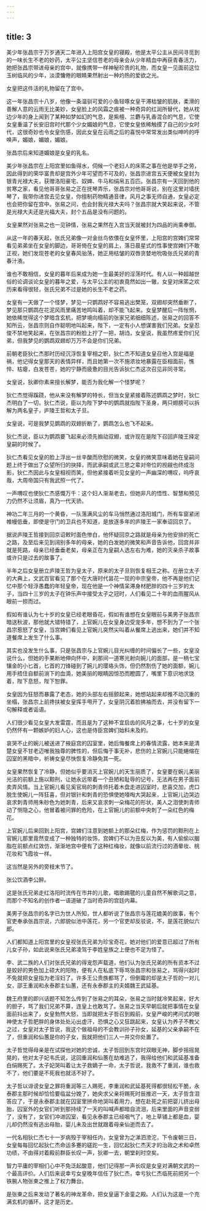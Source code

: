 ```yaml
---
---
---
```

title: 3
---




美少年张昌宗于万岁通天二年进入上阳宫女皇的寝殿，他是太平公主从民间寻觅到的一味长生不老的妙药，太平公主坚信苍老的母亲会从少年精血中再获青春活力，她把张昌宗带进母亲的宫中，就像携带一样神秘珍贵的礼物，而女皇一见面前这位玉树临风的少年，淡漠慵倦的眼睛果然射出一种灼热的爱欲之光。

女皇把这件活的礼物留在了宫中。

这一年张昌宗十八岁，他像一条温驯可爱的小鱼轻啄女皇干滞枯皱的肌肤，柔滑的善解人意的云雨无比美妙，女皇脸上的风霜之痕被一种奇异的红润所替代，她从枕边少年的身上闻到了某种如梦如幻的气息，是紫檀、兰麝与乳香混合的气息，它使女皇重温了长安旧宫时代那个少女媚娘的气息，它使女皇依稀触摸了自己的少女时代，这很奇妙也令女皇伤感，因此女皇在云雨之后的喜悦中常常发出类似呻吟的呼唤声，媚娘，媚娘，媚娘。

张昌宗后来知道媚娘是女皇的乳名。

美少年张昌宗在上阳宫里如鱼得水，伺候一个老妇人的床笫之事在他是举手之劳，因此得到的荣华富贵却是宫外少年可望而不可及的，张昌宗进宫五天便被女皇封为银青光禄大夫，获赠洛阳豪宅、奴婢、牛马和绢帛五百匹。张昌宗有一天回到他的贫寒之家，看见他哥哥张易之正在抚琴弄乐，张昌宗对他哥哥说，别在这里对墙抚琴了，我带你进宫去见女皇，你擅制药物精通音律，风月之事无师自通，女皇必定也会把你留在宫中。张易之问，也会封我光禄大夫吗？张昌宗就大笑起来说，不管是光禄大夫还是光福大夫，封个五品是没有问题的。

女皇果然对张易之也一见钟情，张易之果然在入宫当天就被封为四品的尚乘奉御。

从这一年的春天起，张氏兄弟像一对金丝鸟依偎在女皇怀里，上阳宫的宫婢们常常看见弟弟坐在女皇的脚边，哥哥倚在女皇的肩上，落日晨星式的性事使宫婢们不敢正视，她们发现苍老的女皇春风骀荡，她正用枯皱的双唇贪婪地吮吸张氏兄弟的青春汁液。

谁也不敢相信，女皇的暮年后来成为她一生最美好的淫荡时代。有人以一种超越世俗的论调谈论女皇的暮年之爱，与太平公主的初衷竟然如出一辙，女皇对床笫之欢历来看得很轻，张氏兄弟不过是她的长生不老之药。

女皇有一天做了一个怪梦，梦见一只鹦鹉好不容易逃出樊笼，双翅却突然垂断了，梦见那只鹦鹉在花泥风雨里痛苦地鸣叫着，却不能飞起来。女皇梦醒后一阵怅惘，她依稀觉得这个梦暗含玄机，把梦境向榻前的张家兄弟细细陈述，张易之的回答不知所云，张昌宗则自作聪明地叫起来，陛下，一定有小人想谋害我们兄弟。女皇忍俊不禁地笑起来，在张昌宗的粉脸上拧了一把，胡诌，女皇说，我虽然疼爱你们兄弟，但我梦见的鹦鹉双翅却万万不会是你们兄弟。

前朝老臣狄仁杰那时历经沉浮恢复宰相之职，狄仁杰不知道女皇召他入宫是福是祸，他记得女皇那天的表情异样，而且她第一次不施浓妆地暴露在臣相面前，憔悴、枯瘪，白发苍苍，她的宁静而疲惫的目光告诉狄仁杰这次召见非同寻常。

女皇说，狄卿你素来擅长解梦，能否为我化解一个怪梦呢？

狄仁杰觉得蹊跷，他从来没有解梦的特长，但当女皇紧接着陈述鹦鹉之梦时，狄仁杰明白了一切，狄仁杰说，臣以为陛下梦中的鹦鹉就指陛下圣身，两只翅膀可以拆解为两名皇子，庐陵王哲和太子旦。

女皇说，可是我梦见鹦鹉的双翅折断了，鹦鹉怎么也飞不起来。

狄仁杰说，臣以为鹦鹉要飞起来必须先搧动双翅，或许现在是陛下召回庐陵王择定皇嗣的时候了。

狄仁杰看见女皇的脸上浮出一丝辛酸而欣慰的微笑，女皇的微笑意味着她在皇嗣问题上终于做出了众望所归的抉择，而武承嗣或武三思之辈对帝位的觊觎也终成泡影，狄仁杰因此与女皇相视而笑，但他紧接着听见女皇的一声幽深的喟叹，呜呼哀哉，大周帝国只有我武照一代了。

一声喟叹也使狄仁杰感慨万千：这个妇人渐渐老去，但她非凡的悟性、智慧和预见力仍然不让须眉，真乃一代天骄。

神功二年三月的一个黄昏，一队落满风尘的车马悄然通过洛阳城门，所有车窗紧闭帷幔低垂，即使是守门的卫兵也不知道，是放逐多年的庐陵王一家奉诏回京了。

据说庐陵王哲接到回京诏敕时面色惨白，他怀疑回京之路就是母亲为他安排的死亡之路，及至后来见到阔别多年的母亲，她的白发她的微笑和声音告诉他，回宫并非就是死路，母亲已经垂垂老矣，母亲正在为皇嗣人选左右为难，她的灭亲杀子故事或许只是过去的故事了。

半年之后女皇册立庐陵王哲为皇太子，原来的太子旦则恢复相王之称。在册立太子的大典上，文武百官看见了那个在大唐时代昙花一现的中宗皇帝，他不再是他们记忆中那个轻浮愚蠢的年轻皇帝，现在他是一个神情呆滞身材肥胖的四十三岁的太子，当四十三岁的太子在钟乐声中接受太子之冠时，人们看见二十年的血雨腥风从眼前一掠而过。

假如有谁认为七十岁的女皇已经老眼昏花，假如有谁想在女皇眼前与美男子张昌宗暗送秋波，那他就大错特错了，上官婉儿在女皇身边受宠多年，想不到为了一个张昌宗惹怒了女皇，当宫婢们看见上官婉儿突然尖叫着从餐席上逃出来，她们并不知道餐席上发生了什么事。

其实也没发生什么事，只是张昌宗与上官婉儿目光纠缠的时间偏长了一些，女皇没说什么，但她的手果断地伸向怀中，刹那间一道寒光射向婉儿的面部，是一柄七宝镶金的小匕首，匕首的刀锋碰到了婉儿的璎珞头饰，但仍然割伤了她的面额，婉儿用手捂住自额前淌下的血滴，她美丽的眼睛因惊恐而瞪圆了，嘴里下意识地求饶着，陛下息怒，陛下恕罪。

女皇因为狂怒而暴露了老态，她的头部左右摇颤起来，她想站起来却推不动沉重的坐榻，张昌宗上前搀扶被女皇挥手甩开了，女皇阴沉着脸拂袖而去，并没有留下一句解释或者诟语。

人们很少看见女皇大发雷霆，而且是为了这种不宜启齿的风月之事，七十岁的女皇仍然怀有一颗嫉妒的妇人心，这也是侍臣宫婢们始料未及的。

哀哭不止的婉儿被送进了掖庭宫的囚室里，她后悔餐席上的春情流露，她本来是清楚女皇不甘老迈唯我独尊的脾性的，但后悔于事无补，悲伤的上官婉儿只能蜷缩在囚室的黑暗中，祈祷女皇尽快恢复冷静免其一死。

女皇果然恢复了冷静，但她似乎要消灭上官婉儿的天生丽质了，女皇要在婉儿美丽光洁的前额上施以黥刑，让她永远带着一个丑陋和耻辱的记号，无法再在男子面前卖弄风情。当上官婉儿看见奚官局的刺青师托着木盘走进囚室时，悲喜交加，虎口脱生使婉儿一阵狂喜，但对银针和刺青的恐惧使她嚎啕大哭起来，上官婉儿边哭边哀求刺青师用朱砂色为她刺青，后来又哀求刺一朵梅花的形状，美人之泪使刺青师动了恻隐之心，他冒着被问罪的危险，在上官婉儿的前额中央刺了一朵红色的梅花。

上官婉儿后来回到上阳宫，宫婢们注意到她额上的那朵红梅，作为惩罚的黥刑在上官婉儿那里竟然变成了一种独特的妆饰，宫婢们不以为丑反以为美，有人偷偷以胭脂在前额点红效仿，渐渐地宫中便有了这种红梅妆，就像以前流行过的酒晕妆、桃花妆和飞霞妆一样。

这当然是另外的旁枝末节了。

张公饮酒李公醉。

这是张氏兄弟走红洛阳时流传在市井的儿歌，唱歌踢毽的儿童自然不解歌词之意，而那个不知名的创作者一语道破了当时奇异的宫廷内幕。

美男子张昌宗的名字已为世人所知，世人都听说了张昌宗与莲花媲美的故事，有个官吏奉承张昌宗说，六郎貌似池中莲花，另一个官吏却反驳说，不，是莲花貌似六郎。

人们都知道上阳宫里的女皇视张氏兄弟为珍宝奇花，她对他们的爱意已超过了所有儿女子孙，如此说来张氏兄弟凌驾于李姓皇族之上便也不足为怪了。

李、武二族的人们对张氏兄弟的得宠怨声载道，他们认为张氏兄弟的所有资本不过是姣好的男色加上硕大的阳物，便有人在私底下辱骂张昌宗和张易之，骂得兴起时不免就把女皇指为老淫妇了。许多王公贵族都骂了，但倒霉的却是太子哲的一对儿女，邵王重润和永泰郡主仙蕙，还有永泰郡主的夫婿魏王武延基。

魏王府里的即兴话题不知怎么传到了张易之的耳朵，张易之当时就冷笑起来，好大的胆子，骂了我们兄弟不算，连皇上也敢骂了。张易之当天早朝后就把事情在女皇面前抖出来了，女皇勃然大怒，当即就把太子哲召到殿前，女皇严峻的拷问式的眼神使太子哲肥胖的身体处处沁出虚汗，恐惧之心又狂跳起来，女皇认为养子不教父之过，女皇对太子哲说，我这个做祖母的不会教训孙子孙女，延基的父亲承嗣不在了，但重润和仙蕙是你的子女，我就把他们三人一并交你处置了。

太子哲觉得母亲是在试探他对她的忠诚，太子哲回到东宫时双眼无神，脚步摇摇晃晃的，他对太子妃韦氏说，这回重润和仙蕙在劫难逃了，我得给他们和武延基准备白绢赐死了。太子妃哭叫着让太子救嫡子一命，太子哲说，我救不了重润，谁也救不了，他们要是不死我也就活不好了。

太子哲以诽谤女皇之罪将重润等三人赐死，李重润和武延基死得都很轻松干脆，永泰郡主那时候却恰恰要临盆分娩了，她央求父亲将赐死时辰推迟一天，太子哲含泪答应了，于是永泰郡主就在囚室里拼命地哭叫着用力，想在赴死之前把婴儿挤出母胎，囚室外的女官们听到那持续了一天的叫喊声都暗自流泪，后来里面的声音变弱了，没有了，女官们冲进囚室，看见永泰郡主已经咽气了，地上草铺上都是血，婴儿却仍然没有逃出母胎，婴儿未及出世就跟着母亲仙逝而去了。

一代名相狄仁杰七十一岁病殁于宰相任内，女皇曾为之涕泗滂沱，下令废朝三日，女皇每每回忆起狄仁杰命运多蹇的磋跎一生，回忆起狄仁杰天才的治政之术和卓然功绩，不由得对着殿前群臣长叹一声，狄卿一去，朝堂刹时空矣。

智力平庸的宰相们心中不免泛起酸意，他们记得那一声长叹是女皇对满朝文武的一个最高评价。人们后来说幸亏女皇晚年信任了狄仁杰，幸亏狄仁杰临死前把另一个铁腕人物张柬之推上了权力舞台。

是张柬之后来发动了著名的神龙革命，把女皇逼下金銮之殿。人们认为这是一个充满玄机的循环，这才是历史。